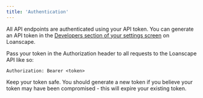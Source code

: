 ```yaml
---
title: 'Authentication'
---
```


All API endpoints are authenticated using your API token. You can generate an API token in the [Developers section of your settings screen](https://app.loanscape.io/dashboard/settings/developers) on Loanscape.

Pass your token in the Authorization header to all requests to the Loanscape API like so:

`Authorization: Bearer <token>`

Keep your token safe. You should generate a new token if you believe your token may have been compromised - this will expire your existing token.